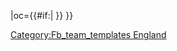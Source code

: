 {{fb team |t=肯維島 |tan=肯維島足球會 |tc=ENG |abb={{#if:{{{abb|}}}|CAN}} |oc={{#if:{{{oc|}}}|{{{oc}}} }} }}<!--
--><noinclude>[[Category:Fb_team_templates England]]</noinclude>